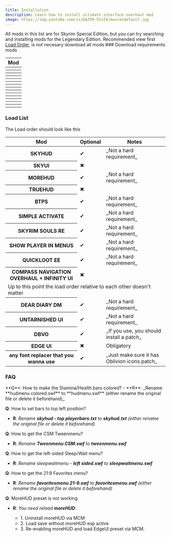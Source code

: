 ```yaml
---
title: Installation
description: Learn how to install ultimate interface overhaul mod
image: https://img.youtube.com/vi/bAZFR-5VsI4/maxresdefault.jpg
---
```



<Callout type="warning" emoji="⚠️">
  All mods in this list are for Skyrim Special Edition, but you can try searching and installing mods for the Legendary Edition.
</Callout>
<Callout type="info" emoji="🛈">
  Recommended view first <a className="font-bold underline" href="#load-list">Load Order</a>, is not necesary download all mods
</Callout>


<Steps>
### Download requirements mods

<section className="overflow-auto max-w-full mt-4">
  <table className="text-left border">
    <thead className="[&>tr>th]:p-4 [&>tr>th]:border">
      <tr>
        <th>Mod</th>
      </tr>
    </thead>
    <tbody className="[&>tr>th]:p-4 [&>tr>th]:border [&>tr>td]:p-4 [&>tr>td]:border">
      <tr>
        <th>
          <Nexus id="12604" name="SkyUI" />
        </th>
      </tr>
      <tr>
        <th>
          <Nexus id="463" name="SkyHUD" />
        </th>
      </tr>
      <tr>
        <th>
          <Nexus id="12688" name="MoreHUD" />
        </th>
      </tr>
      <tr>
        <th>
          <Nexus id="64339" name="BTPS" />
        </th>
      </tr>
      <tr>
        <th>
          <Nexus id="52743" name="Oblivion Interaction Icons" />
        </th>
      </tr>
      <tr>
        <th>
          <Nexus id="56767" name="Simple Activate" />
        </th>
      </tr>
      <tr>
        <th>
          <Nexus id="62775" name="TrueHUD" />
        </th>
      </tr>
      <tr>
        <th>
          <Nexus id="69980" name="QuicklootEE" />
        </th>
      </tr>
      <tr>
        <th>
          <Nexus id="74484" name="Compass Navigation Overhaul" />
        </th>
      </tr>
      <tr>
        <th>
          <Nexus id="27859" name="Skyrim Souls RE" />
        </th>
      </tr>
      <tr>
        <th>
          <Nexus id="81291" name="Show Player in Menus" />
        </th>
      </tr>
      <tr>
        <th>
          <Nexus id="63057" name="Detection Meter" />
        </th>
      </tr>
      <tr>
        <th>
          <Nexus id="60837" name="Dear Diary Dark Mode" />
        </th>
      </tr>
      <tr>
        <th>
          <Nexus id="75188" name="Untarnished UI" />
        </th>
      </tr>
    </tbody>
  </table>
</section>

### Load List

The Load order should look like this
<section className="overflow-auto max-w-full mt-4">
  <table className="text-left border">
    <thead className="[&>tr>th]:p-4 [&>tr>th]:border">
      <tr>
        <th>Mod</th>
        <th>Optional</th>
        <th>Notes</th>
      </tr>
    </thead>
    <tbody className="[&>tr>th]:p-4 [&>tr>th]:border [&>tr>td]:p-4 [&>tr>td]:border">
      <tr>
        <th>SKYHUD</th>
        <td>✔</td>
        <td>_Not a hard requirement_</td>
      </tr>
      <tr>
        <th>SKYUI</th>
        <td>✖</td>
        <td></td>
      </tr>
      <tr>
        <th>MOREHUD</th>
        <td>✔</td>
        <td>_Not a hard requirement_</td>
      </tr>
      <tr>
        <th>TRUEHUD</th>
        <td>✖</td>
        <td></td>
      </tr>
      <tr>
        <th>BTPS</th>
        <td>✔</td>
        <td>_Not a hard requirement_</td>
      </tr>
      <tr>
        <th>SIMPLE ACTIVATE</th>
        <td>✔</td>
        <td>_Not a hard requirement_</td>
      </tr>
      <tr>
        <th>SKYRIM SOULS RE</th>
        <td>✔</td>
        <td>_Not a hard requirement_</td>
      </tr>
      <tr>
        <th>SHOW PLAYER IN MENUS</th>
        <td>✔</td>
        <td>_Not a hard requirement_</td>
      </tr>
      <tr>
        <th>QUICKLOOT EE</th>
        <td>✔</td>
        <td>_Not a hard requirement_</td>
      </tr>
      <tr>
        <th>COMPASS NAVIGATION OVERHAUL + INFINITY UI</th>
        <td>✖</td>
        <td></td>
      </tr>
      <tr>
        <td className="text-center" colSpan="3">
          Up to this point the load order relative to each other doesn&#39;t matter
        </td>
      </tr>
      <tr>
        <th>DEAR DIARY DM</th>
        <td>✔</td>
        <td>_Not a hard requirement_</td>
      </tr>
      <tr>
        <th>UNTARNISHED UI</th>
        <td>✔</td>
        <td>_Not a hard requirement_</td>
      </tr>
      <tr>
        <th>DBVO</th>
        <td>✔</td>
        <td>_If you use, you should install a patch_</td>
      </tr>
      <tr>
        <th>EDGE UI</th>
        <td>✖</td>
        <td>Obligatory</td>
      </tr>
      <tr>
        <th>any font replacer that you wanna use</th>
        <td>✔</td>
        <td>_Just make sure it has Oblivion icons patch_</td>
      </tr>
    </tbody>
  </table>
</section>

### FAQ

<div className="[&>ul]:list-none mt-4">
**Q**: How to make the Stamina/Health bars colored?
- **R**: _Rename **hudmenu colored.swf** to **hudmenu.swf** (either rename the original file or delete it beforehand)_ 

**Q**: How to set bars to top left position?
- **R**: _Rename **skyhud - top playerbars.txt** to **skyhud.txt** (either rename the original file or delete it beforehand)_

**Q**: How to get the CSM Tweenmenu?
- **R**: _Rename **Tweenmenu CSM.swf** to **tweenmenu.swf**_

**Q**: How to get the left-sided Sleep/Wait menu?
- **R**: _Rename sleepwaitmenu - **left sided.swf** to **sleepwaitmenu.swf**_

**Q**: How to get the 21:9 Favorites menu?
- **R**: _Rename **favoritesmenu 21-9.swf** to **favoritesmenu.swf** (either rename the original file or delete it beforehand)_

**Q**: MoreHUD preset is not working
- **R**: *You need reload **moreHUD***:
    <div className="bg-neutral-900 text-white w-fit p-5 rounded-2xl mt-2">
        <ul className="lg:[&>li]:text-base [&>li]:text-sm">
            <li><span className="text-lg text-amber-400">1.</span> Uninstall moreHUD via MCM</li>
            <li><span className="text-lg text-amber-400">2.</span> Load save without moreHUD esp active</li>
            <li><span className="text-lg text-amber-400">3.</span> Re-enabling moreHUD and load EdgeUI preset via MCM.</li>
        </ul>
    </div>
</div>
</Steps>

